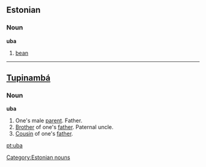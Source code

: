 ==Estonian==
===Noun===
'''uba'''

# [[bean]]

[[Category:Estonian nouns]]

----

==[[Tupinambá]]==
===Noun===
'''uba'''
# One's male [[parent]].  Father.
# [[Brother]] of one's [[father]].  Paternal uncle.
# [[Cousin]] of one's [[father]].

[[pt:uba]]